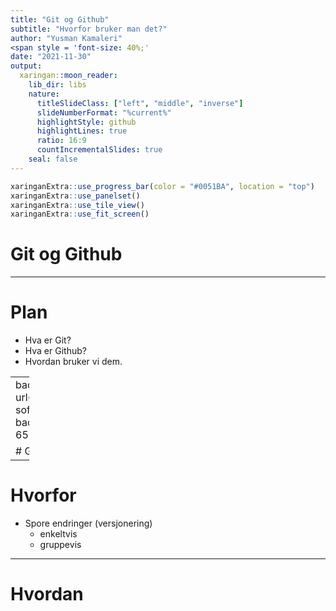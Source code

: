 ```yaml
---
title: "Git og Github"
subtitle: "Hvorfor bruker man det?"
author: "Yusman Kamaleri"
<span style = 'font-size: 40%;'
date: "2021-11-30"
output:
  xaringan::moon_reader:
    lib_dir: libs
    nature:
      titleSlideClass: ["left", "middle", "inverse"]
      slideNumberFormat: "%current%"
      highlightStyle: github
      highlightLines: true
      ratio: 16:9
      countIncrementalSlides: true
    seal: false
---
```


```r
xaringanExtra::use_progress_bar(color = "#0051BA", location = "top")
xaringanExtra::use_panelset()
xaringanExtra::use_tile_view()
xaringanExtra::use_fit_screen()
```

# Git og Github


---

# Plan
 - Hva er Git?
 - Hva er Github?
 - Hvordan bruker vi dem.

---
background-image: url(images/git-softwarecenter2.png)
background-size: 650px

# Git

---

# Hvorfor

- Spore endringer (versjonering)
  - enkeltvis
  - gruppevis

---

# Hvordan
